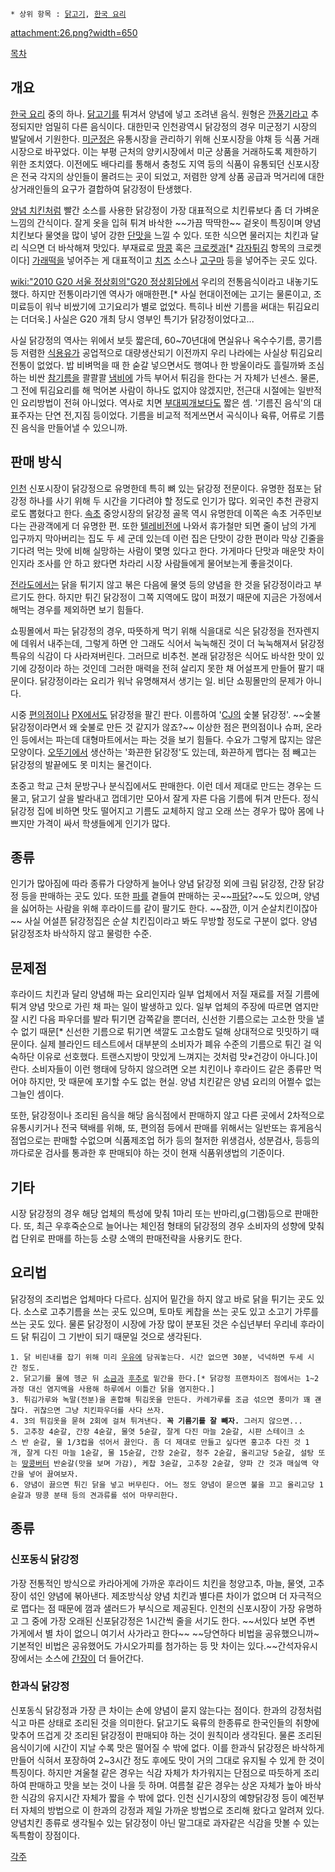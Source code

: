  * 상위 항목 : [[닭고기]], [[한국 요리]]
attachment:26.png?width=650

[[목차]]

== 개요 ==
[[한국 요리]] 중의 하나. [[닭고기]]를 튀겨서 양념에 넣고 조려낸 음식. 원형은 [[깐풍기]]라고 추정되지만 엄밀히 다른 음식이다. 대한민국 인천광역시 닭강정의 경우 미군정기 시장의 발달에서 기원한다. [[미군정]]은 유통시장을 관리하기 위해 신포시장을 야채 등 식품 거래 시장으로 바꾸었다. 이는 부평 근처의 양키시장에서 미군 상품을 거래하도록 제한하기 위한 조치였다. 이전에도 배다리를 통해서 충청도 지역 등의 식품이 유통되던 신포시장은 전국 각지의 상인들이 몰려드는 곳이 되었고, 저렴한 양계 상품 공급과 먹거리에 대한 상거래인들의 요구가 결합하여 닭강정이 탄생했다.

[[양념 치킨]]처럼 빨간 소스를 사용한 닭강정이 가장 대표적으로 치킨류보다 좀 더 가벼운 느낌의 간식이다. 잘게 옷을 입혀 튀겨 바삭한 ~~가끔 딱딱한~~ 겉옷이 특징이며 양념 치킨보다 물엿을 많이 넣어 강한 [[단맛]]을 느낄 수 있다. 또한 식으면 물러지는 치킨과 달리 식으면 더 바삭해져 맛있다. 부재료로 [[땅콩]] 혹은 [[크로켓]]과[* [[감자튀김]] 항목의 크로켓이다] [[가래떡]]을 넣어주는 게 대표적이고 [[치즈]] 소스나 [[고구마]] 등을 넣어주는 곳도 있다.

[[wiki:"2010 G20 서울 정상회의"G20 정상회담]]에서 우리의 전통음식이라고 내놓기도 했다. 하지만 전통이라기엔 역사가 애매한편.[* 사실 현대이전에는 고기는 물론이고, 조미료등이 워낙 비쌌기에 고기요리가 별로 없었다. 특히나 비싼 기름을 써대는 튀김요리는 더더욱.] 사실은 G20 개최 당시 영부인 특기가 닭강정이었다고...

사실 닭강정의 역사는 위에서 보듯 짧은데, 60~70년대에 면실유나 옥수수기름, 콩기름 등 저렴한 [[식용유]]가 공업적으로 대량생산되기 이전까지 우리 나라에는 사실상 튀김요리 전통이 없었다. 밥 비벼먹을 때 한 숟갈 넣으면서도 행여나 한 방울이라도 흘릴까봐 조심하는 비싼 [[참기름]]을 콸콸콸 [[냄비]]에 가득 부어서 튀김을 한다는 거 자체가 넌센스. 물론, 그 전에 튀김요리를 해 먹어본 사람이 하나도 없지야 않겠지만, 전근대 시절에는 일반적인 요리방법이 전혀 아니었다. 역사로 치면 [[부대찌개]]보다도 짧은 셈. '기름진 음식'의 대표주자는 단연 전,지짐 등이었다. 기름을 비교적 적게쓰면서 곡식이나 육류, 어류로 기름진 음식을 만들어낼 수 있으니까.

== 판매 방식 ==
[[인천]] 신포시장이 닭강정으로 유명한데 특히 뼈 있는 닭강정 전문이다. 유명한 점포는 닭강정 하나를 사기 위해 두 시간을 기다려야 할 정도로 인기가 많다. 외국인 추천 관광지로도 뽑혔다고 한다. [[속초]] 중앙시장의 닭강정 골목 역시 유명한데 이쪽은 속초 거주민보다는 관광객에게 더 유명한 편. 또한 [[텔레비전]]에 나와서 휴가철만 되면 줄이 남의 가게 입구까지 막아버리는 집도 두 세 군데 있는데 이런 집은 단맛이 강한 편이라 막상 긴줄을 기다려 먹는 맛에 비해 실망하는 사람이 몇명 있다고 한다. 가게마다 단맛과 매운맛 차이인지라 조사를 안 하고 왔다면 차라리 시장 사람들에게 물어보는게 좋을것이다.

[[전라도]]에서는 닭을 튀기지 않고 볶은 다음에 물엿 등의 양념을 한 것을 닭강정이라고 부르기도 한다. 하지만 튀긴 닭강정이 그쪽 지역에도 많이 퍼졌기 때문에 지금은 가정에서 해먹는 경우를 제외하면 보기 힘들다.

쇼핑몰에서 파는 닭강정의 경우, 따뜻하게 먹기 위해 식을대로 식은 닭강정을 전자렌지에 데워서 내주는데, 그렇게 하면 안 그래도 식어서 눅눅해진 것이 더 눅눅해져서 닭강정 특유의 식감이 다 사라져버린다. 그러므로 비추천. 본래 닭강정은 식어도 바삭한 맛이 있기에 강정이라 하는 것인데 그러한 매력을 전혀 살리지 못한 채 어설프게 만들어 팔기 때문이다. 닭강정이라는 요리가 워낙 유명해져서 생기는 일. 비단 쇼핑몰만의 문제가 아니다.

시중 [[편의점]]이나 [[PX]]에서도 닭강정을 팔긴 판다. 이름하여 '[[CJ]]의 숯불 닭강정'. ~~숯불 닭강정이라면서 왜 숯불로 만든 것 같지가 않죠?~~ 이상한 점은 편의점이나 슈퍼, 온라인 등에서는 파는데 대형마트에서는 파는 것을 보기 힘들다. 수요가 그렇게 많지는 않은 모양이다. [[오뚜기]]에서 생산하는 '화끈한 닭강정'도 있는데, 화끈하게 맵다는 점 빼고는 닭강정의 발끝에도 못 미치는 물건이다.

초중고 학교 근처 문방구나 분식집에서도 판매한다. 이런 데서 제대로 만드는 경우는 드물고, 닭고기 살을 발라내고 껍데기만 모아서 잘게 자른 다음 기름에 튀겨 만든다. 정식 닭강정 집에 비하면 맛도 떨어지고 기름도 교체하지 않고 오래 쓰는 경우가 많아 몸에 나쁘지만 가격이 싸서 학생들에게 인기가 많다. 

== 종류 ==
인기가 많아짐에 따라 종류가 다양하게 늘어나 양념 닭강정 외에 크림 닭강정, 간장 닭강정 등을 판매하는 곳도 있다. 또한 [[파]]를 곁들여 판매하는 곳~~[[파닭]]?~~도 있으며, 양념을 싫어하는 사람을 위해 후라이드를 같이 팔기도 한다. ~~잠깐, 이거 순살치킨이잖아~~ 사실 어설픈 닭강정집은 순살 치킨집이라고 봐도 무방할 정도로 구분이 없다. 양념 닭강정조차 바삭하지 않고 물렁한 수준.

== 문제점 ==
후라이드 치킨과 달리 양념해 파는 요리인지라 일부 업체에서 저질 재료를 저질 기름에 튀겨 양념 맛으로 가린 채 파는 일이 발생하고 있다. 일부 업체의 주장에 따르면 염지만 잘 시킨 다음 파우더를 발라 튀기면 감쪽같을 뿐더러, 신선한 기름으로는 고소한 맛을 낼 수 없기 때문[* 신선한 기름으로 튀기면 색깔도 고소함도 덜해 상대적으로 밋밋하기 때문이다. 실제 블라인드 테스트에서 대부분의 소비자가 폐유 수준의 기름으로 튀긴 걸 익숙하단 이유로 선호했다. 트랜스지방이 맛있게 느껴지는 것처럼 맛≠건강이 아니다.]이란다. 소비자들이 이런 행태에 당하지 않으려면 오븐 치킨이나 후라이드 같은 종류만 먹어야 하지만, 맛 때문에 포기할 수도 없는 현실. 양념 치킨같은 양념 요리의 어쩔수 없는 그늘인 셈이다.

또한, 닭강정이나 조리된 음식을 해당 음식점에서 판매하지 않고 다른 곳에서 2차적으로 유통시키거나 전국 택배를 위해, 또, 편의점 등에서 판매를 위해서는 일반또는 휴게음식점업으로는 판매할 수없으며 식품제조업 허가 등의 철저한 위생검사, 성분검사, 등등의 까다로운 검사를 통과한 후 판매되야 하는 것이 현재 식품위생법의 기준이다. 

== 기타 ==
시장 닭강정의 경우 해당 업체의 특성에 맞춰 1마리 또는 반마리,g(그램)등으로 판매한다. 또, 최근 우후죽순으로 늘어나는 체인점 형태의 닭강정의 경우 소비자의 성향에 맞춰 컵 단위로 판매를 하는등 소량 소액의 판매전략을 사용키도 한다. 

== 요리법 ==
닭강정의 조리법은 업체마다 다르다. 심지어 밑간을 하지 않고 바로 닭을 튀기는 곳도 있다. 소스로 고추기름을 쓰는 곳도 있으며, 토마토 케찹을 쓰는 곳도 있고 소고기 가루를 쓰는 곳도 있다. 물론 닭강정이 시장에 가장 많이 분포된 것은 수십년부터 우리네 후라이드 닭 튀김이 그 기반이 되기 때문일 것으로 생각된다. 

 1. 닭 비린내를 잡기 위해 미리 [[우유]]에 담궈놓는다. 시간 없으면 30분, 넉넉하면 두세 시간 정도.
 2. 닭고기를 물에 헹군 뒤 [[소금]]과 [[후추]]로 밑간을 한다.[* 닭강정 프랜차이즈 점에서는 1~2과정 대신 염지액을 사용해 하루에서 이틀간 닭을 염지한다.]
 3. 튀김가루와 녹말(전분)을 혼합해 튀김옷을 만든다. 카레가루를 조금 섞으면 풍미가 꽤 괜찮다. 귀찮으면 그냥 치킨파우더를 사다 쓰자. 
 4. 3의 튀김옷을 묻혀 2회에 걸쳐 튀겨낸다. '''꼭 기름기를 잘 빼자.''' 그러지 않으면...
 5. 고추장 4숟갈, 간장 4숟갈, 물엿 5숟갈, 잘게 다진 마늘 2숟갈, 시판 스테이크 소스 반 숟갈, 물 1/3컵을 섞어서 끓인다. 좀 더 제대로 만들고 싶다면 홍고추 다진 것 1개, 잘게 다진 마늘 1숟갈, 물 15숟갈, 간장 2숟갈, 청주 2숟갈, 올리고당 5숟갈, 설탕 또는 [[땅콩버터]] 반숟갈(맛을 보며 가감), 케찹 3숟갈, 고추장 2숟갈, 양파 간 것과 매실액 약간을 넣어 끓여보자.
 6. 양념이 끓으면 튀긴 닭을 넣고 버무린다. 어느 정도 양념이 묻으면 불을 끄고 올리고당 1숟갈과 땅콩 분태 등의 견과류를 섞어 마무리한다.

== 종류 ==
=== 신포동식 닭강정 ===
가장 전통적인 방식으로 카라아게에 가까운 후라이드 치킨을 청양고추, 마늘, 물엿, 고추장이 섞인 양념에 볶아낸다. 제조방식상 양념 치킨과 별다른 차이가 없으며 더 자극적으로 맵다는 점 때문에 껌과 샐러드가 부식으로 제공된다. 인천의 신포시장이 가장 유명하고 그 중에 가장 오래된 신포닭강정은 1시간씩 줄을 서기도 한다. ~~서있다 보면 주변 가게에서 별 차이 없으니 여기서 사가라고 한다~~ ~~당연하다 비법을 공유했으니까~ 기본적인 비법은 공유했어도 가시오가피를 첨가하는 등 맛 차이는 있다.~~간석자유시장에서는 소스에 [[간장]]이 더 들어간다. 

=== 한과식 닭강정 ===
신포동식 닭강정과 가장 큰 차이는 손에 양념이 묻지 않는다는 점이다. 한과의 강정처럼 식고 마른 상태로 조리된 것을 의미한다. 닭고기도 육류의 한종류로 한국인들의 취향에 맞추어 뜨겁게 갓 조리된 닭강정이 판매되야 하는 것이 원칙이라 생각된다. 물론 조리된 음식이기에 시간이 지날 수록 맛은 떨어질 수 밖에 없다. 이를 한과식 닭강정은 바삭하게 만들어 식혀서 포장하여 2~3시간 정도 후에도 맛이 거의 그대로 유지될 수 있게 한 것이 특징이다. 하지만 겨울철 같은 경우는 식감 자체가 차가워지는 단점으로 따듯하게 조리하여 판매하고 맛을 보는 것이 나을 듯 하며. 여름철 같은 경우는 상온 자체가 높아 바삭한 식감의 유지시간 자체가 짧을 수 밖에 없다. 인천 신기시장의 예향닭강정 등이 예전부터 자체의 방법으로 이 한과의 강정과 제일 가까운 방법으로 조리해 왔다고 알려져 있다. 양념치킨 종류로 생각될수 있는 닭강정이 아닌 말그대로 과자같은 식감을 맛볼 수 있는 독특함이 장점이다. 

[[각주]]
